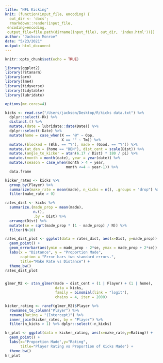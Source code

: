 ```yaml
---
title: "NFL Kicking"
knit: (function(input_file, encoding) {
  out_dir <- 'docs';
  rmarkdown::render(input_file,
 encoding=encoding,
 output_file=file.path(dirname(input_file), out_dir, 'index.html'))})
author: "Jackson Monroe"
date: "5/23/2021"
output: html_document
---
```


```r
knitr::opts_chunk$set(echo = TRUE)

library(ggplot2)
library(rstanarm)
library(arm)
library(lme4)
library(tidyverse)
library(tidytable)
library(lubridate)

options(mc.cores=4)

kicks <- read.csv("/Users/jackson/Desktop/R/kicks data.txt") %>%
  dplyr::select(-Rk) %>%
  distinct.() %>%
  mutate.(date = lubridate::date(Date)) %>%
  dplyr::select(-Date) %>%
  mutate(home = case_when(X == "@" ~ Opp,
                          X == "" ~ Tm)) %>%
  mutate.(blocked = (Blk. == "Y"), made = (Good. == "Y")) %>%
  mutate.(at_den = (home == "DEN"), dist_cent = scale(Dist)) %>%
  mutate.(angle_to_kicker = atan(6.17 / Dist) * 180 / pi) %>%
  mutate.(month = month(date), year = year(date)) %>%
  mutate.(season = case_when(month > 4 ~ year,
                            month <=4 ~ year-1)) %>%
  data.frame
```

```r
kicker_rates <- kicks %>%
  group_by(Player) %>%
  summarize(make_rate = mean(made), n_kicks = n(), .groups = "drop") %>%
  filter(make_rate > 0)

rates_dist <- kicks %>%
  summarize.(made_prop = mean(made),
             n.(),
             .by = Dist) %>%
  arrange(Dist) %>%
  mutate(se = sqrt(made_prop * (1 - made_prop) / N)) %>%
  filter(N>10)

rates_dist_plot <- ggplot(data = rates_dist, aes(x=Dist, y=made_prop)) +
  geom_point() +
  geom_errorbar(aes(ymin = made_prop - 2*se, ymax = made_prop + 2*se)) +
  labs(x = "Distance", y = "Proportion Made",
       caption = "Error bars two standard errors.",
       title="Make Rate vs Distance") +
  theme_bw()
rates_dist_plot


glmer_M2 <- stan_glmer(made ~ dist_cent + (1 | Player) + (1 | home), 
                       data = kicks,
                       family = binomial(link = "logit"), 
                       chains = 4, iter = 2000)

kicker_rating <- ranef(glmer_M2)$Player %>% 
  rownames_to_column("Player") %>% 
  rename(Rating = "(Intercept)") %>% 
  inner_join(kicker_rates, by = "Player") %>%
  filter(n_kicks > 1) %>% dplyr::select(-n_kicks)

kr_plot <- ggplot(data = kicker_rating, aes(x=make_rate,y=Rating)) +
  geom_point() +
  labs(x="Proportion Made",y="Rating",
       title="Player Rating vs Proportion of Kicks Made") +
  theme_bw()
kr_plot

```


